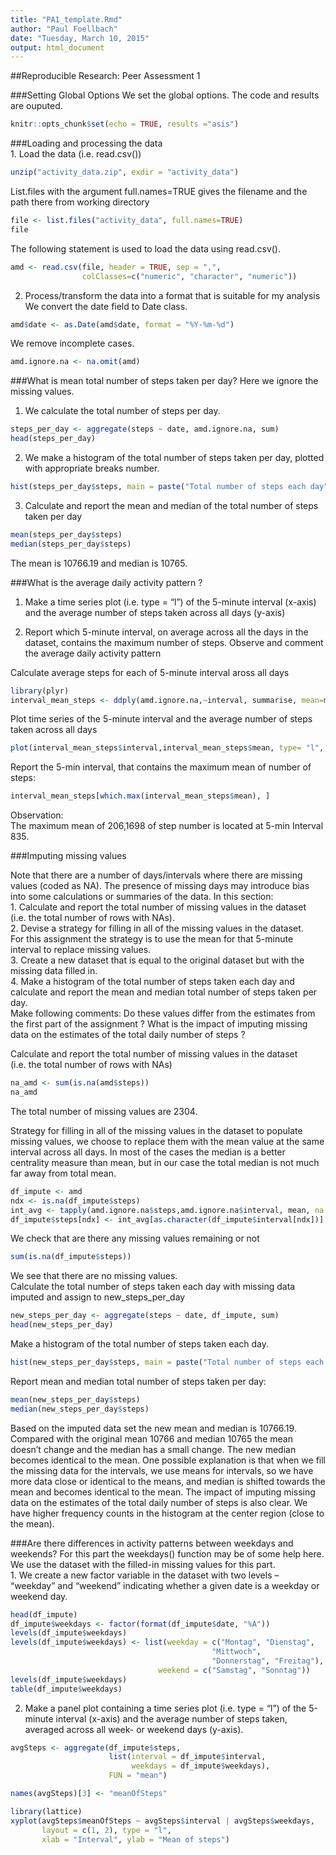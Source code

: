 ```yaml
---
title: "PA1_template.Rmd"
author: "Paul Foellbach"
date: "Tuesday, March 10, 2015"
output: html_document
---
```


##Reproducible Research: Peer Assessment 1

###Setting Global Options
We set the global options. The code and results are ouputed.
```r
knitr::opts_chunk$set(echo = TRUE, results ="asis")
```

###Loading and processing the data    
1. Load the data (i.e. read.csv())
```r
unzip("activity_data.zip", exdir = "activity_data")
```
List.files with the argument full.names=TRUE gives the filename and the path there from working directory
```r
file <- list.files("activity_data", full.names=TRUE)
file
```

The following statement is used to load the data using read.csv().
```r
amd <- read.csv(file, header = TRUE, sep = ",",
                colClasses=c("numeric", "character", "numeric"))
```
     
2. Process/transform the data into a format that is suitable for my analysis                 
We convert the date field to Date class.
```r
amd$date <- as.Date(amd$date, format = "%Y-%m-%d")
```
We remove incomplete cases.
```r
amd.ignore.na <- na.omit(amd) 
```

###What is mean total number of steps taken per day?
Here we ignore the missing values.     

1. We calculate the total number of steps per day.
```r
steps_per_day <- aggregate(steps ~ date, amd.ignore.na, sum)
head(steps_per_day)
```
     
2. We make a histogram of the total number of steps taken per day, plotted with appropriate breaks number.
```r
hist(steps_per_day$steps, main = paste("Total number of steps each day"), col="blue", xlab="Total number of steps", breaks=30)
```

3. Calculate and report the mean and median of the total number of steps taken per day
```r
mean(steps_per_day$steps) 
median(steps_per_day$steps) 
```

The mean is 10766.19 and median is 10765.

###What is the average daily activity pattern ?

1. Make a time series plot (i.e. type = "l") of the 5-minute interval (x-axis) and the average number of steps taken across all days (y-axis)      

2. Report which 5-minute interval, on average across all the days in the dataset, contains the maximum number of steps.
Observe and comment the average daily activity pattern

Calculate average steps for each of 5-minute interval aross all days
```r
library(plyr)
interval_mean_steps <- ddply(amd.ignore.na,~interval, summarise, mean=mean(steps))
```

Plot time series of the 5-minute interval and the average number of steps taken across all days
```r
plot(interval_mean_steps$interval,interval_mean_steps$mean, type= "l", main="Mean of step number taken in each 5-minute-intervall across all days" ,xlab= "5-Minute Interval", ylab="Mean of number of steps")
```

Report the 5-min interval, that contains the maximum mean of number of steps:
```r
interval_mean_steps[which.max(interval_mean_steps$mean), ]
```

Observation:  
The maximum mean of 206,1698 of step number is located at 5-min Interval 835. 

###Imputing missing values

Note that there are a number of days/intervals where there are
missing values (coded as NA). The presence of missing days may 
introduce bias into some calculations or summaries of the data. 
In this section:   
1. Calculate and report the total number of missing values in the dataset (i.e. the total number of rows with NAs).       
2. Devise a strategy for filling in all of the missing values in the dataset.     
For this assignment the strategy is to use the 
mean for that 5-minute interval to replace missing values.      
3. Create a new dataset that is equal to the original dataset but with the missing data filled in.     
4. Make a histogram of the total number of steps taken each day and calculate and report the mean and median total number of steps taken per day.     
Make following comments: Do these values differ from the 
estimates from the first part of the assignment ? 
What is the impact of imputing missing data on the estimates 
of the total daily number of steps ?

Calculate and report the total number of missing values in 
the dataset (i.e. the total number of rows with NAs)
```r
na_amd <- sum(is.na(amd$steps))
na_amd
```

The total number of missing values are 2304.

Strategy for filling in all of the missing values 
in the dataset to populate missing values, we choose to replace them with 
the mean value at the same interval across all days. In most of the 
cases the median is a better centrality measure than mean, 
but in our case the total median is not much far away from 
total mean.
```r
df_impute <- amd
ndx <- is.na(df_impute$steps)
int_avg <- tapply(amd.ignore.na$steps,amd.ignore.na$interval, mean, na.rm=TRUE, simplify=T)
df_impute$steps[ndx] <- int_avg[as.character(df_impute$interval[ndx])]
```
We check that are there any missing values remaining or not
```r
sum(is.na(df_impute$steps))
```

We see that there are no missing values.    
Calculate the total number of steps taken each day with missing data imputed and assign to new_steps_per_day
```r
new_steps_per_day <- aggregate(steps ~ date, df_impute, sum)
head(new_steps_per_day)
```

Make a histogram of the total number of steps taken each day.
```r
hist(new_steps_per_day$steps, main = paste("Total number of steps each day (with missing data imputed)"), col="blue", xlab="Total number of steps", breaks=30)
```

Report mean and median total number of steps taken per day:
```r
mean(new_steps_per_day$steps) 
median(new_steps_per_day$steps) 
```

Based on the imputed data set the new mean and median is 10766.19. 
Compared with the original mean 10766 and median 10765 the mean doesn't change 
and the median has a small change. The new median becomes identical to the mean. 
One possible explanation is that when we fill the missing data for the intervals, 
we use means for intervals, so we have more data close or identical to the means,
and median is shifted towards the mean and becomes identical to the mean.
The impact of imputing missing data on the estimates of the total daily number of steps is also clear. 
We have higher frequency counts in the histogram at the center region (close to the mean).

###Are there differences in activity patterns between weekdays and weekends?
For this part the weekdays() function may be of some help here. We use the dataset with the filled-in missing values for this part.    
1. We create a new factor variable in the dataset with two levels -- "weekday" and "weekend" indicating 
whether a given date is a weekday or weekend day.
```r
head(df_impute)
df_impute$weekdays <- factor(format(df_impute$date, "%A"))
levels(df_impute$weekdays)
levels(df_impute$weekdays) <- list(weekday = c("Montag", "Dienstag",
                                             "Mittwoch", 
                                             "Donnerstag", "Freitag"),
                                 weekend = c("Samstag", "Sonntag"))
levels(df_impute$weekdays)
table(df_impute$weekdays)
```
      
2. Make a panel plot containing a time series plot (i.e. type = "l")
of the 5-minute interval
(x-axis) and the average number of steps taken,
averaged across all week- or weekend days (y-axis).
```r
avgSteps <- aggregate(df_impute$steps, 
                      list(interval = df_impute$interval, 
                           weekdays = df_impute$weekdays),
                      FUN = "mean")

names(avgSteps)[3] <- "meanOfSteps"

library(lattice)
xyplot(avgSteps$meanOfSteps ~ avgSteps$interval | avgSteps$weekdays, 
       layout = c(1, 2), type = "l", 
       xlab = "Interval", ylab = "Mean of steps")
```